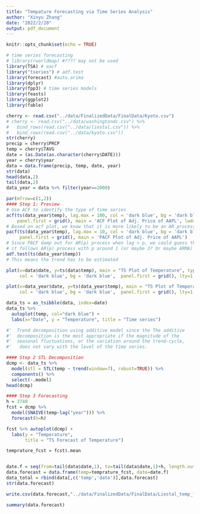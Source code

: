 ```yaml
---
title: "Tempature Forecasting via Time Series Analysis"
author: "Xinyu Zhang"
date: "2022/2/20"
output: pdf_document
---
```


```r
knitr::opts_chunk$set(echo = TRUE)

# time series forecasting
# library(rworldmap) #???? may not be used
library(TSA) # eacf
library("tseries") # adf.test
library(forecast) #auto.arima
library(dplyr)
library(fpp3) # time series models
library(feasts)
library(ggplot2)
library(fable)
```

 

```r
cherry <- read.csv("../data/FinalizedData/FinalData/Kyoto.csv")
# cherry <- read.csv("../data/washingtondc.csv") %>% 
#   bind_rows(read.csv("../data/liestal.csv")) %>% 
#   bind_rows(read.csv("../data/kyoto.csv"))
str(cherry)
precip = cherry$PRCP
temp = cherry$TAVG
date = (as.Date(as.character(cherry$DATE)))
year = cherry$year
data = data.frame(precip, temp, date, year)
str(data)
head(data,2)
tail(data,2)
data_year = data %>% filter(year==2000)

```

```r
par(mfrow=c(1,2))
#### Step 1: Preview
# Use ACF to identify the type of time series
acf(ts(data_year$temp), lag.max = 100, col = 'dark blue', bg = 'dark blue', 
    panel.first = grid(), main = 'ACF Plot of Adj. Price of AAPL', lwd=.01)
# Based on acf plot, we know that it is more likely to be an AR process
pacf(ts(data_year$temp), lag.max = 10, col = 'dark blue', bg = 'dark blue', 
     panel.first = grid(), main = 'PACF Plot of Adj. Price of AAPL')
# Since PACF damp out for AR(p) process when lag > p, we could guess that 
# it follows AR(p) process with p around 1 (or maybe 3? Or maybe ARMA)
adf.test(ts(data_year$temp))
# This means the trend has to be estimated

plot(x=data$date, y=ts(data$temp), main = "TS Plot of Temperature", type="l",
     col = 'dark blue', bg = 'dark blue',  panel.first = grid(), lty=1, ylab="Temperature", xlab="Day")

plot(x=data_year$date, y=ts(data_year$temp), main = "TS Plot of Temperature in 2020", type="l",
     col = 'dark blue', bg = 'dark blue',  panel.first = grid(), lty=1, ylab="Temperature", xlab="Day")

data_ts = as_tsibble(data, index=date)
data_ts %>%
  autoplot(temp, col="dark blue") +
  labs(x="Date", y = "Temperature", title = "Time series")

#'  Trend decomposition using additive model since the The additive 
#'  decomposition is the most appropriate if the magnitude of the 
#'  seasonal fluctuations, or the variation around the trend-cycle,
#'   does not vary with the level of the time series.

```



```r
#### Step 2 STL Decomposition
dcmp <- data_ts %>% 
  model(stl = STL(temp ~ trend(window=7), robust=TRUE)) %>%
  components() %>%
  select(-.model)
head(dcmp)

```

```r
#### Step 3 Forecasting
h = 3740
fcst = dcmp %>%
  model(SNAIVE(temp~lag("year"))) %>%
  forecast(h=h)

fcst %>% autoplot(dcmp) +
  labs(y = "Temperature",
       title = "TS Forecast of Temperature")

temprature_fcst = fcst$.mean


date.f = seq(from=tail(data$date,1), to=tail(data$date,1)+h, length.out=h)
data.forecast = data.frame(temp=temprature_fcst, date=date.f)
data_total = rbind(data[,c('temp','date')],data.forecast)
str(data.forecast)

write.csv(data.forecast,"../data/FinalizedData/FinalData/Liestal_temp_forecast_10_years.csv")

summary(data.forecast)

```

